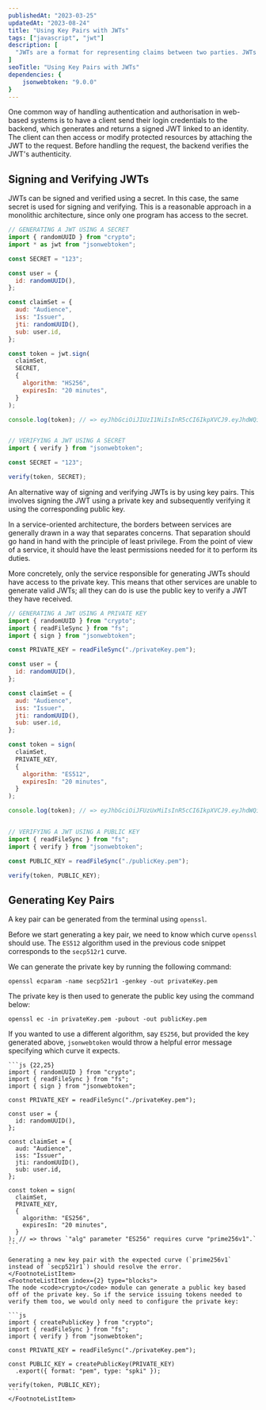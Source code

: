 ```yaml
---
publishedAt: "2023-03-25"
updatedAt: "2023-08-24"
title: "Using Key Pairs with JWTs"
tags: ["javascript", "jwt"]
description: [
  "JWTs are a format for representing claims between two parties. JWTs can be signed to increase confidence in their security. This signing, and subsequent verification, can be done using a secret or a key pair"
]
seoTitle: "Using Key Pairs with JWTs"
dependencies: {
	jsonwebtoken: "9.0.0"
}
---
```



One common way of handling authentication and authorisation in web-based systems is to have a client send their login credentials to the backend, which generates and returns a signed JWT linked to an identity. The client can then access or modify protected resources by attaching the JWT to the request. Before handling the request, the backend verifies the JWT's authenticity.

## Signing and Verifying JWTs

JWTs can be signed and verified using a secret. In this case, the same secret is used for signing and verifying. This is a reasonable approach in a monolithic architecture, since only one program has access to the secret.

```js {5,20,22,33,35}
// GENERATING A JWT USING A SECRET
import { randomUUID } from "crypto";
import * as jwt from "jsonwebtoken";

const SECRET = "123";

const user = {
  id: randomUUID(),
};

const claimSet = {
  aud: "Audience",
  iss: "Issuer",
  jti: randomUUID(),
  sub: user.id,
};

const token = jwt.sign(
  claimSet,
  SECRET,
  {
    algorithm: "HS256",
    expiresIn: "20 minutes",
  }
);

console.log(token); // => eyJhbGciOiJIUzI1NiIsInR5cCI6IkpXVCJ9.eyJhdWQiOiJBdWRpZW5jZSIsImlzcyI6Iklzc3VlciIsImp0aSI6ImY1NGEzOGVmLTQ4NzctNGJmYy05N2RmLWFkYzFiNjQxNzU5YiIsInN1YiI6IjRlNzQ5ZTAwLTE1NWItNGNlNi1iYWQyLWExOTE5MWM0MmQ2NyIsImlhdCI6MTY3OTc3OTUwOSwiZXhwIjoxNjc5NzgwNzA5fQ.X94g8OkecnaOYLMuVFmy_hcjJ7nvBMhDEvrUpTvvxQE


// VERIFYING A JWT USING A SECRET
import { verify } from "jsonwebtoken";

const SECRET = "123";

verify(token, SECRET);
```

An alternative way of signing and verifying JWTs is by using key pairs. This involves signing the JWT using a private key and subsequently verifying it using the corresponding public key.

In a service-oriented architecture, the borders between services are generally drawn in a way that separates concerns. That separation should go hand in hand with the principle of least privilege. From the point of view of a service, it should have the least permissions needed for it to perform its duties.

More concretely, only the service responsible for generating JWTs should have access to the private key. This means that other services are unable to generate valid JWTs; all they can do is use the public key to verify a JWT they have received.

```js {6,21,23,35,37}
// GENERATING A JWT USING A PRIVATE KEY
import { randomUUID } from "crypto";
import { readFileSync } from "fs";
import { sign } from "jsonwebtoken";

const PRIVATE_KEY = readFileSync("./privateKey.pem");

const user = {
  id: randomUUID(),
};

const claimSet = {
  aud: "Audience",
  iss: "Issuer",
  jti: randomUUID(),
  sub: user.id,
};

const token = sign(
  claimSet,
  PRIVATE_KEY,
  {
    algorithm: "ES512",
    expiresIn: "20 minutes",
  }
);

console.log(token); // => eyJhbGciOiJFUzUxMiIsInR5cCI6IkpXVCJ9.eyJhdWQiOiJBdWRpZW5jZSIsImlzcyI6Iklzc3VlciIsImp0aSI6ImE0NzVhYTU5LTIwMGQtNDlkOS1iODVmLTJkZmExM2Q3NTMyMSIsInN1YiI6ImE2YWFkNWY0LTE3NjctNDUwYy04MWNjLTIyMmI3OWI1NzNiYSIsImlhdCI6MTY3OTc4MDI3NiwiZXhwIjoxNjc5NzgxNDc2fQ.AIuJlLZCvpSWLh_ez6pBVX4lcrVbOiUc2NuwCNiw5ms4ELAZRvQFT5-UlKC-PBWXWzWpHh7eO-WWmfOgRnObk_vpAYAo5Wu8Wu-YaL2lBLvaQp2oG5YnXJ9S1kCKGF9i0UloUeYCK6-bdhRvh-rrOqpCOPepWEiQDiWgEzAdPOl75pY4


// VERIFYING A JWT USING A PUBLIC KEY
import { readFileSync } from "fs";
import { verify } from "jsonwebtoken";

const PUBLIC_KEY = readFileSync("./publicKey.pem");

verify(token, PUBLIC_KEY);
```

## Generating Key Pairs

A key pair can be generated from the terminal using `openssl`.

Before we start generating a key pair, we need to know which curve `openssl` should use. The `ES512` algorithm used in the previous code snippet corresponds to the `secp512r1` curve<FootnoteTrigger index={1} />.

We can generate the private key by running the following command:

```
openssl ecparam -name secp521r1 -genkey -out privateKey.pem
```

The private key is then used to generate the public key<FootnoteTrigger index={2} /> using the command below:

```
openssl ec -in privateKey.pem -pubout -out publicKey.pem
```

<FootnoteList>
	<FootnoteListItem index={1} type="blocks">
    If you wanted to use a different algorithm, say <code>ES256</code>, but provided the key generated above, <code>jsonwebtoken</code> would throw a helpful error message specifying which curve it expects.

    ```js {22,25}
    import { randomUUID } from "crypto";
    import { readFileSync } from "fs";
    import { sign } from "jsonwebtoken";

    const PRIVATE_KEY = readFileSync("./privateKey.pem");

    const user = {
      id: randomUUID(),
    };

    const claimSet = {
      aud: "Audience",
      iss: "Issuer",
      jti: randomUUID(),
      sub: user.id,
    };

    const token = sign(
      claimSet,
      PRIVATE_KEY,
      {
        algorithm: "ES256",
        expiresIn: "20 minutes",
      }
    ); // => throws `"alg" parameter "ES256" requires curve "prime256v1".`
    ```

    Generating a new key pair with the expected curve (`prime256v1` instead of `secp521r1`) should resolve the error.
	</FootnoteListItem>
	<FootnoteListItem index={2} type="blocks">
    The node <code>crypto</code> module can generate a public key based off of the private key. So if the service issuing tokens needed to verify them too, we would only need to configure the private key:

    ```js
    import { createPublicKey } from "crypto";
    import { readFileSync } from "fs";
    import { verify } from "jsonwebtoken";

    const PRIVATE_KEY = readFileSync("./privateKey.pem");

    const PUBLIC_KEY = createPublicKey(PRIVATE_KEY)
      .export({ format: "pem", type: "spki" });

    verify(token, PUBLIC_KEY);
    ```
	</FootnoteListItem>
</FootnoteList>
